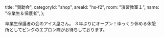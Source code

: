 
  title: "賛助会",
  categoryId: "shop",
  areaId: "hs-f2",
  room: "演習教室１",
  name: "卒業生＆保護者",
};

卒業生保護者の会のアイス屋さん。
３年ぶりにオープン！ゆっくり休める休憩所としてピンクのエプロン隊がお待ちしております。
